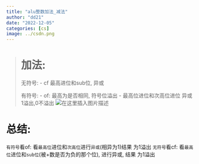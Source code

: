 ```yaml
---
title: "alu整数加法_减法"
author: "dd21"
date: "2022-12-05" 
categories: [cs]
image: ../csdn.png
---
```



># 加法:
> 无符号: 
> - cf  最高进位和sub位, 异或
> 
> 有符号:
> - of: 最高为是否相同, 符号位溢出
> - 最高位进位和次高位进位 异或  1溢出,0不溢出
![在这里插入图片描述](https://img-blog.csdnimg.cn/7124ca24ff3d4c7a96c060f1cb0bd030.png)

# 总结:
`有符号`看of: 看`最高位`进位和`次高位`进行`异或`(相异为1)结果   为1溢出
`无符号`看cf: 看`最高位`进位和`sub位`(被+数是否为负的那个位), 进行异或, 结果   为1溢出
